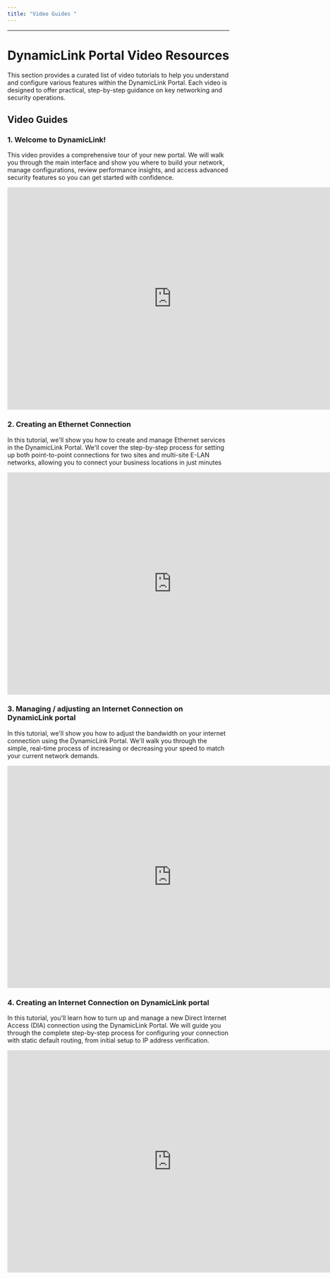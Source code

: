 ```yaml
---
title: "Video Guides "
---
```


---

# DynamicLink Portal Video Resources

This section provides a curated list of video tutorials to help you understand and configure various features within the DynamicLink  Portal. Each video is designed to offer practical, step-by-step guidance on key networking and security operations.

## Video Guides

### 1. Welcome to DynamicLink!

This video provides a comprehensive tour of your new portal. We will walk you through the main interface and show you where to build your network, manage configurations, review performance insights, and access advanced security features so you can get started with confidence. 

  <iframe src="https://www.veed.io/embed/399b9229-48e4-4b66-a19c-041bd20a1b5c?watermark=1&color=&sharing=1&title=1" width="744" height="504" frameborder="0" title="DynamicLink Overview" webkitallowfullscreen mozallowfullscreen allowfullscreen></iframe>

### 2. Creating an Ethernet Connection

In this tutorial, we'll show you how to create and manage Ethernet services in the DynamicLink Portal. We'll cover the step-by-step process for setting up both point-to-point connections for two sites and multi-site E-LAN networks, allowing you to connect your business locations in just minutes

  <iframe src="https://www.veed.io/embed/e64558c2-c4cc-4cfe-b246-257298f48837?watermark=1&color=&sharing=1&title=1" width="744" height="504" frameborder="0" title="Creating an Ethernet Connection" webkitallowfullscreen mozallowfullscreen allowfullscreen></iframe>

### 3. Managing / adjusting an Internet Connection on DynamicLink portal 

In this tutorial, we'll show you how to adjust the bandwidth on your internet connection using the DynamicLink Portal. We'll walk you through the simple, real-time process of increasing or decreasing your speed to match your current network demands.  

<iframe src="https://www.veed.io/embed/da836489-9d17-4d4c-bf3d-6ceba6332f54?watermark=1&color=&sharing=1&title=1" width="744" height="504" frameborder="0" title="Managing / adjusting an Internet Connection on DynamicLink portal " webkitallowfullscreen mozallowfullscreen allowfullscreen></iframe>

### 4. Creating an Internet Connection on DynamicLink portal 

In this tutorial, you'll learn how to turn up and manage a new Direct Internet Access (DIA) connection using the DynamicLink Portal. We will guide you through the complete step-by-step process for configuring your connection with static default routing, from initial setup to IP address verification.

<iframe src="https://www.veed.io/embed/6801cd66-1537-4c47-8b4b-c7973e97a2ec?watermark=1&color=&sharing=1&title=1" width="744" height="504" frameborder="0" title="Creating an Internet Connection on DynamicLink portal " webkitallowfullscreen mozallowfullscreen allowfullscreen></iframe>



### 
